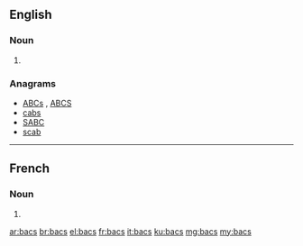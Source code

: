 {{also|BACS}}
==English==

===Noun===
{{head|en|plural}}

# {{plural of|bac|lang=en}}

===Anagrams===
* [[ABCs#English|ABCs]] , [[ABCS#English|ABCS]]
* [[cabs#English|cabs]]
* [[SABC#English|SABC]]
* [[scab#English|scab]]

----
==French==

===Noun===
{{head|fr|plural|g=?}} 

# {{plural of|bac|lang=fr}}

[[ar:bacs]]
[[br:bacs]]
[[el:bacs]]
[[fr:bacs]]
[[it:bacs]]
[[ku:bacs]]
[[mg:bacs]]
[[my:bacs]]